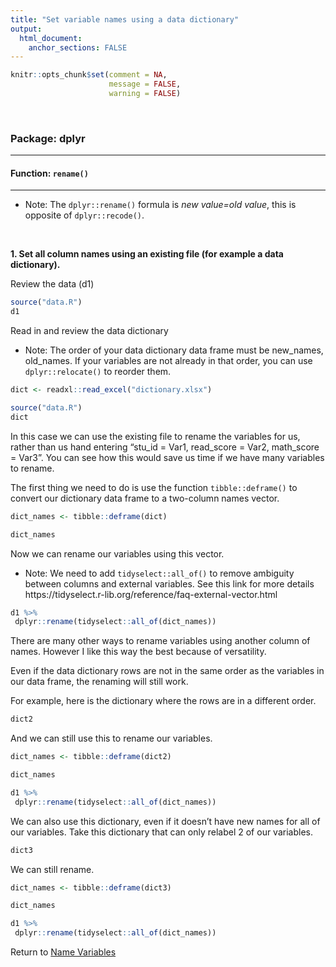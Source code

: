```yaml
---
title: "Set variable names using a data dictionary"
output: 
  html_document:
    anchor_sections: FALSE
---
```


```r
knitr::opts_chunk$set(comment = NA,
                      message = FALSE,
                      warning = FALSE)
```

<br>

### Package: dplyr

---

#### Function: `rename()`

---

* Note: The `dplyr::rename()` formula is *new value=old value*, this is opposite of `dplyr::recode()`.

<br>

**1\. Set all column names using an existing file (for example a data dictionary).**

Review the data (d1)

```r

source("data.R")
d1

```

Read in and review the data dictionary

* Note: The order of your data dictionary data frame must be new_names, old_names. If your variables are not already in that order, you can use `dplyr::relocate()` to reorder them.


```r

dict <- readxl::read_excel("dictionary.xlsx")

```

```r

source("data.R")
dict

```

In this case we can use the existing file to rename the variables for us, rather than us hand entering "stu_id = Var1, read_score = Var2, math_score = Var3". You can see how this would save us time if we have many variables to rename.


The first thing we need to do is use the function `tibble::deframe()` to convert our dictionary data frame to a two-column names vector.


```r

dict_names <- tibble::deframe(dict)

dict_names

```

Now we can rename our variables using this vector.

* Note: We need to add `tidyselect::all_of()` to remove ambiguity between columns and external variables. See this link for more details https://tidyselect.r-lib.org/reference/faq-external-vector.html

```r

d1 %>%
 dplyr::rename(tidyselect::all_of(dict_names))

```

There are many other ways to rename variables using another column of names. However I like this way the best because of versatility.

Even if the data dictionary rows are not in the same order as the variables in our data frame, the renaming will still work.

For example, here is the dictionary where the rows are in a different order.

```r

dict2

```

And we can still use this to rename our variables.


```r

dict_names <- tibble::deframe(dict2)

dict_names

```


```r

d1 %>%
 dplyr::rename(tidyselect::all_of(dict_names))

```

We can also use this dictionary, even if it doesn't have new names for all of our variables. Take this dictionary that can only relabel 2 of our variables.

```r

dict3

```

We can still rename.


```r

dict_names <- tibble::deframe(dict3)

dict_names

```


```r

d1 %>%
 dplyr::rename(tidyselect::all_of(dict_names))

```

Return to [Name Variables](https://github.com/Cghlewis/data-wrangling-functions/wiki/Name Variables)